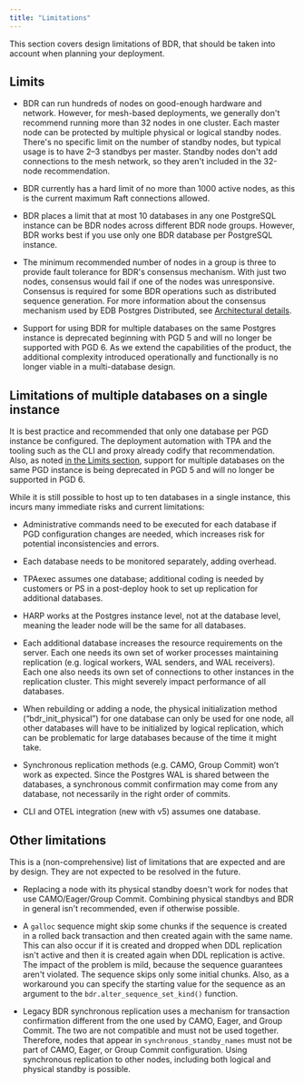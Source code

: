 ```yaml
---
title: "Limitations"
---
```



This section covers design limitations of BDR, that should be taken into account
when planning your deployment.

## Limits

- BDR can run hundreds of nodes on good-enough hardware and network. However, for mesh-based deployments, we generally don't recommend running more than 32 nodes in one cluster. Each master node can be protected by multiple physical or logical standby nodes. There's no specific limit on the number of standby nodes, but typical usage is to have 2&ndash;3 standbys per master. Standby nodes don't add connections to the mesh network, so they aren't included in the
32-node recommendation.

- BDR currently has a hard limit of no more than 1000 active nodes, as this is the current maximum Raft connections allowed.

- BDR places a limit that at most 10 databases in any one PostgreSQL instance can be BDR nodes across different BDR node groups. However, BDR works best if you use only one BDR database per PostgreSQL instance.

- The minimum recommended number of nodes in a group is three to provide fault tolerance for BDR's consensus mechanism. With just two nodes, consensus would fail if one of the nodes was unresponsive. Consensus is required for some BDR operations such as distributed sequence generation. For more information about the consensus mechanism used by EDB Postgres Distributed, see [Architectural details](/pgd/4/architectures/#architecture-details).

- Support for using BDR for multiple databases on the same Postgres instance is deprecated beginning with PGD 5 and will no longer be supported with PGD 6. As we extend the capabilities of the product, the additional complexity introduced operationally and functionally is no longer viable in a multi-database design.

## Limitations of multiple databases on a single instance

It is best practice and recommended that only one database per PGD instance be configured. The deployment automation with TPA and the tooling such as the CLI and proxy already codify that recommendation. Also, as noted [in the Limits section](#limits), support for multiple databases on the same PGD instance is being deprecated in PGD 5 and will no longer be supported in PGD 6.

While it is still possible to host up to ten databases in a single instance, this incurs many immediate risks and current limitations:

- Administrative commands need to be executed for each database if PGD configuration changes are needed, which increases risk for potential inconsistencies and errors.

- Each database needs to be monitored separately, adding overhead.

- TPAexec assumes one database; additional coding is needed by customers or PS in a post-deploy hook to set up replication for additional databases.

- HARP works at the Postgres instance level, not at the database level, meaning the leader node will be the same for all databases.

- Each additional database increases the resource requirements on the server. Each one needs its own set of worker processes maintaining replication (e.g.  logical workers, WAL senders, and WAL receivers). Each one also needs its own set of connections to other instances in the replication cluster. This might severely impact performance of all databases.

- When rebuilding or adding a node, the physical initialization method (“bdr_init_physical”) for one database can only be used for one node, all other databases will have to be initialized by logical replication, which can be problematic for large databases because of the time it might take.

- Synchronous replication methods (e.g. CAMO, Group Commit) won’t work as expected. Since the Postgres WAL is shared between the databases, a synchronous commit confirmation may come from any database, not necessarily in the right order of commits.

- CLI and OTEL integration (new with v5) assumes one database. 

## Other limitations

This is a (non-comprehensive) list of limitations that are expected and are by design. They are not expected to be resolved in the future.

-   Replacing a node with its physical standby doesn't work for nodes that use CAMO/Eager/Group Commit. Combining physical standbys and BDR in general isn't recommended, even if otherwise possible.

-   A `galloc` sequence might skip some chunks if the sequence is created in a rolled back transaction and then created again with the same name. This can also occur if it is created and dropped when DDL replication isn't active and then it is created again when DDL replication is active. The impact of the problem is mild, because the sequence guarantees aren't violated. The sequence skips only some initial chunks. Also, as a workaround you can specify the starting value for the sequence as an argument to the `bdr.alter_sequence_set_kind()` function.

-   Legacy BDR synchronous replication uses a mechanism for transaction confirmation different from the one used by CAMO, Eager, and Group Commit. The two are not compatible and must not be used together. Therefore, nodes that appear in `synchronous_standby_names` must not be part of CAMO, Eager, or Group Commit configuration. Using synchronous replication to other nodes, including both logical and physical standby is possible.


